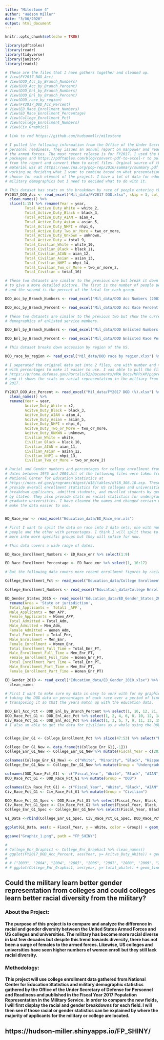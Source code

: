 ```yaml
---
title: "Milestone 4"
author: "Hudson Miller"
date: "3/06/2020"
output: html_document
---
```


```r
knitr::opts_chunk$set(echo = TRUE)
```

``` r
library(pdftables)
library(readr)
library(tidyverse)
library(janitor)
library(readxl)
```

``` r

# These are the files that I have gathers together and cleaned up.
# View(FY2017_DOD_Acc)
# View(DOD_Acc_by_Branch_Numbers)
# View(DOD_Acc_by_Branch_Percent)
# View(DOD_Enl_by_Branch_Numbers)
# View(DOD_Enl_by_Branch_Percent)
# View(DOD_race_by_region)
# View(FY2017_DOD_Acc_Percent)
# View(ED_Race_Enrollment_Numbers)
# View(ED_Race_Enrollment_Percentage)
# View(College_Enrollment_Pct)
# View(College_Enrollment_Numbers)
# View(Civ_Graphic1)

# link to rmd https://github.com/hudsonmllr/milestone

# I pulled the following information from the Office of the Under Secretary of
# personal readiness. They issues an annual report on manpower and readiness for
# the armed forces. The most recent release is for FY2017. I used the PDFTables
# packages and https://pdftables.com/blog/convert-pdf-to-excel-r to pull tables
# from the report and convert them to excel files. Orginal source of the
# material was at https://www.cna.org/pop-rep/2016/summary/summary.pdf I am
# working on deciding what I want to combine based on what presentation medium I
# choose for each element of the project. I have a lot of data for education and
# military demographics but I need to decided what to do with it.

# This dataset has stats on the breakdown by race of people entering the military who are not 
FY2017_DOD_Acc <- read_excel("Mil_data/FY2017 DOD.xlsx", skip = 3, col_types = "numeric") %>%
  clean_names() %>%
  slice(1:15) %>% rename(Year = year,
         Total_Active_Duty_White = white_2,
         Total_Active_Duty_Black = black_3,
         Total_Active_Duty_AIAN = aian_4,
         Total_Active_Duty_Asian = asian_5,
         Total_Active_Duty_NHPI = nhpi_6,
         Total_Active_Duty_Two_or_More = two_or_more,
         Total_Active_Duty_Unkown = unknown,
         Total_Active_Duty = total_9,
         Total_Civilian_White = white_10,
         Total_Civilian_Black = black_11,
         Total_Civilian_AIAN = aian_12,
         Total_Civilian_Asian = asian_13,
         Total_Civilian_NHPI = nhpi_14,
         Total_Civilian_Two_or_More = two_or_more_2,
         Total_Civilian = total_16)

# These two datasets are similar to the previous one but break it down by branch
# to give a more detailed picture. The first is the number of people per group
# and the second is the percent of the total for each group.

DOD_Acc_by_Branch_Numbers <- read_excel("Mil_data/DOD Acc Numbers (2003-17).xlsx.xlsx") %>% clean_names()

DOD_Acc_by_Branch_Percent <- read_excel("Mil_data/DOD Acc Race Percent.xlsx") %>% clean_names()

# These two datasets are similar to the previous two but show the current racial
# demographics of enlisted service members.

DOD_Enl_by_Branch_Numbers <- read_excel("Mil_data/DOD Enlisted Numbers (2003-17).xlsx") %>% clean_names()

DOD_Enl_by_Branch_Percent <- read_excel("Mil_data/DOD Enlisted Race Percent.xlsx") %>% clean_names()

# This dataset breaks down accession by region of the US.

DOD_race_by_region <- read_excel("Mil_data/DOD race by region.xlsx") %>% clean_names()

```

``` r

# I seperated the original data set into 2 files, one with number and the other
# with percentages to make it easier to use. I was able to pull the file from
# https://prhome.defense.gov/Portals/52/Documents/MRA_Docs/MPP/AP/poprep/2017/Appendix%20D%20-%20(Historical%20Component).pdf
# and it shows the stats on racial representation in the miltiary from 2003 to
# 2017.

FY2017_DOD_Acc_Percent <- read_excel("Mil_data/FY2017 DOD (%).xlsx") %>%
  clean_names() %>% 
  rename(Year = year,
         Acitve_Duty_White = x2,
         Acitve_Duty_Black = black_3,
         Acitve_Duty_AIAN = aian_4,
         Acitve_Duty_Asian = asian_5,
         Acitve_Duty_NHPI = nhpi_6,
         Acitve_Duty_Two_or_More = two_or_more,
         Acitve_Duty_UNKWN = unknown,
         Civilian_White = white,
         Civilian_Black = black_10,
         Civilian_AIAN = aian_11,
         Civilian_Asian = asian_12,
         Civilian_NHPI = nhpi_13,
         Civilian_Two_or_More = two_or_more_2)

```

``` r

# Racial and Gender numbers and percentages for college enrollment from selected
# dates between 1976 and 2004.All of the following files were taken from the
# National Center for Education Statistics at
# https://nces.ed.gov/programs/digest/d18/tables/dt18_306.10.asp. These 3 files
# provide overall enrollment statistics for US colleges and universities. They
# breakdown applicants, admitted students, and enrolled students by gender and
# by states. They also provide stats on racial statistics for undergrad and
# graduate universities. I have cleaned the names and changed certain names to
# make the data easier to use. 


ED_Race_enr <- read_excel("Education_data/ED_Race_enr.xls") 

# First I want to split the data on race into 2 data sets, one with number of
# people and the other with percentages. I think I will split these to files up
# more into more specific groups but they will sufice for now.

# This data covers a wide range of dates. 

ED_Race_Enrollment_Numbers <- ED_Race_enr %>% select(1:9)

ED_Race_Enrollment_Percentage <- ED_Race_enr %>% select(1, 10:17)

# But the following data covers more recent enrollment figures by racial groups.

College_Enrollment_Pct <- read_excel("Education_data/College Enrollment Data Percentage.xlsx") 

College_Enrollment_Numbers <- read_excel("Education_data/College Enrollment Data Numbers.xls") 

```

``` r

ED_Gender_States_2015 <- read_excel("Education_data/ED_Gender_States_2015.xlsx") %>%
  rename(Area = 'State or jurisdiction',
  Total_Applicants = `Total1 _APP`,
  Male_Applicants = Men_APP,
  Female_Applicants = Women_APP,
  Total_Admitted = Total_Adm,
  Male_Admitted = Men_Adm,
  Female_Admitted = Women_Adm,
  Total_Enrollment = Total_Enr,
  Male_Enrollment = Men_Enr,
  Female_Enrollment = Women_Enr,
  Total_Enrollment_Full_Time = Total_Enr_FT,
  Male_Enrollment_Full_Time = Men_Enr_FT,
  Female_Enrollment_Full_Time = Women_Enr_FT,
  Total_Enrollment_Part_Time = Total_Enr_PT,
  Male_Enrollment_Part_Time = Men_Enr_PT,
  Female_Enrollment_Part_Time = Women_Enr_PT)

```

``` r

ED_Gender_2018 <- read_excel("Education_data/ED_Gender_2018.xlsx") %>%
  clean_names 

```

``` r

# First I want to make sure my data is easy to work with for my graphic. I am
# taking the DOD data on percentages of each race over a period of time and
# transposing it so that the years match up with the education data.

DOD_Enl_Acc_Pct <- DOD_Enl_by_Branch_Percent %>% select(1, 10, 12, 21, 23, 32, 34, 43, 45, 54, 56, 65, 67, 76, 78) %>% slice(10:15)
DOD_Race_Pct_G1 <- DOD_Enl_Acc_Pct %>% select(1, 2, 4, 6, 8, 10, 12, 14)
Civ_Race_Pct_G1 <- DOD_Enl_Acc_Pct %>% select(1, 3, 5, 7, 9, 11, 13, 15)
# I also am able to get the data for civilians as a whole using the DOD data.


College_Enr_G1 <- College_Enrollment_Pct %>% slice(47:53) %>% select("Racial_Group_2" = 1, 7:12) 

College_Enr_G1_New <- data.frame(t(College_Enr_G1[,-1])) 
College_Enr_G1_New <- College_Enr_G1_New %>% mutate(Fiscal_Year = c(2012, 2013, 2014, 2015, 2016, 2017))

colnames(College_Enr_G1_New) <- c("White", "Minority", "Black", "Hispanic", "Asian PI", "AIAN", "ToM", "Fiscal_Year")
College_Enr_G1_New <- College_Enr_G1_New %>% mutate(Group = "Undergraduate Students") 

colnames(DOD_Race_Pct_G1) <- c("Fiscal_Year", "White", "Black", "AIAN", "Asian", "NHPI", "ToM", "Hispanic")
DOD_Race_Pct_G1 <- DOD_Race_Pct_G1 %>% mutate(Group = "DOD")

colnames(Civ_Race_Pct_G1) <- c("Fiscal_Year", "White", "Black", "AIAN", "Asian", "NHPI", "ToM", "Hispanic")
Civ_Race_Pct_G1 <- Civ_Race_Pct_G1 %>% mutate(Group = "Civilian")

DOD_Race_Pct_G1_Spec <- DOD_Race_Pct_G1 %>% select(Fiscal_Year, Black, White, Group, Hispanic)
Civ_Race_Pct_G1_Spec <- Civ_Race_Pct_G1 %>% select(Fiscal_Year, Black, White, Group, Hispanic)
College_Enr_G1_Spec <- College_Enr_G1_New %>% select(Fiscal_Year, Black, White, Group, Hispanic)

G1_Data <-rbind(College_Enr_G1_Spec, Civ_Race_Pct_G1_Spec, DOD_Race_Pct_G1_Spec)

ggplot(G1_Data, aes(x = Fiscal_Year, y = White, color = Group)) + geom_line() + theme_grey() + labs(title = "Percentage of Population Who are White", subtitle = "Comparing Civilians(ages 18-24 years old), Active Enlisted Department of Defense Service Members, and Enrolled Undergraduate Students", caption = "Sources: National Center for Education Statistics and Department of Defense", color = "Population group")

ggsave("Graphic_1.png", path = "FP_SHINY")
```

``` r


# 
# College_Enr_Graphic1 <- College_Enr_Graphic1 %>% clean_names()
# ggplot(FY2017_DOD_Acc_Percent, aes(Year, y= Acitve_Duty_White)) + geom_line(size=2) + theme_minimal() + labs(title = "Active Duty Enlisted Accessions by Race", subtitle = "Percentage White", x = "Year", y = "Percentage", caption = "Defense Manpower Data Center (DMDC)") + scale_x_continuous(breaks = c(2003, 2004, 2004, 2005, 2006, 2007, 2008, 2009, 2010, 2011, 2012, 2013, 2014, 2015, 2016, 2017))
# 
# # ("2003", "2004", "2004", "2005", "2006", "2007", "2008", "2009", "2010", "2011", "2012", "2013", "2014", "2015", "2016", "2017")
# # ggplot(College_Enr_Graphic1, aes(year, y= total_white)) + geom_line() + theme_classic() + 

```


## Could the military learn better gender representation from colleges and could colleges learn better racial diversity from the military?

### About the Project:
#### The purpose of this project is to compare and analyze the difference in racial and gender diversity between the United States Armed Forces and US colleges and universities. The military has become more racial diverse in last few decades but despite this trend towards diversity, there has not been a surge of females to the armed forces. Likewise, US colleges and universities have seen higher numbers of women enroll but they still lack racial diversity. 

### Methodology:
#### This project will use college enrollment data gathered from National Center for Education Statistics and military demographic statistics gathered by the Office of the Under Secretary of Defense for Personnel and Readiness and published in the Fiscal Year 2017 Population Representation in the Military Service. In order to compare the new fields, I will first display the racial and gender breakdowns for each field. I will then see if those racial or gender statistics can be explained by where the majority of applicants for the military or college are located.

## https://hudson-miller.shinyapps.io/FP_SHINY/

